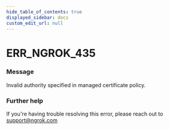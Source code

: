 ```yaml
---
hide_table_of_contents: true
displayed_sidebar: docs
custom_edit_url: null
---
```



# ERR_NGROK_435

### Message

Invalid authority specified in managed certificate policy.

### Further help

If you're having trouble resolving this error, please reach out to [support@ngrok.com](mailto:support@ngrok.com?subject=Help%20with%20ERR_NGROK_435)

<ErrorDetails error="err_ngrok_435" />
